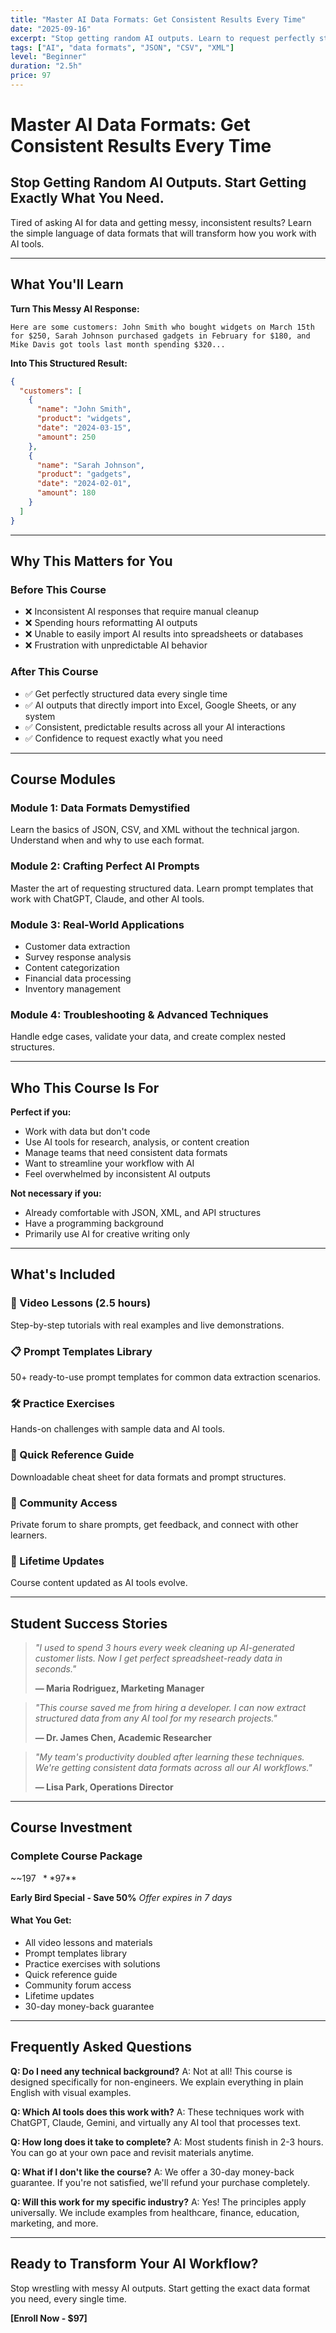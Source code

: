 ```yaml
---
title: "Master AI Data Formats: Get Consistent Results Every Time"
date: "2025-09-16"
excerpt: "Stop getting random AI outputs. Learn to request perfectly structured data every time."
tags: ["AI", "data formats", "JSON", "CSV", "XML"]
level: "Beginner"
duration: "2.5h"
price: 97
---
```


# Master AI Data Formats: Get Consistent Results Every Time

## Stop Getting Random AI Outputs. Start Getting Exactly What You Need.

Tired of asking AI for data and getting messy, inconsistent results? Learn the simple language of data formats that will transform how you work with AI tools.

---

## What You'll Learn

**Turn This Messy AI Response:**
```
Here are some customers: John Smith who bought widgets on March 15th for $250, Sarah Johnson purchased gadgets in February for $180, and Mike Davis got tools last month spending $320...
```

**Into This Structured Result:**
```json
{
  "customers": [
    {
      "name": "John Smith",
      "product": "widgets",
      "date": "2024-03-15",
      "amount": 250
    },
    {
      "name": "Sarah Johnson", 
      "product": "gadgets",
      "date": "2024-02-01",
      "amount": 180
    }
  ]
}
```

---

## Why This Matters for You

### Before This Course
- ❌ Inconsistent AI responses that require manual cleanup
- ❌ Spending hours reformatting AI outputs
- ❌ Unable to easily import AI results into spreadsheets or databases
- ❌ Frustration with unpredictable AI behavior

### After This Course
- ✅ Get perfectly structured data every single time
- ✅ AI outputs that directly import into Excel, Google Sheets, or any system
- ✅ Consistent, predictable results across all your AI interactions
- ✅ Confidence to request exactly what you need

---

## Course Modules

### Module 1: Data Formats Demystified
Learn the basics of JSON, CSV, and XML without the technical jargon. Understand when and why to use each format.

### Module 2: Crafting Perfect AI Prompts
Master the art of requesting structured data. Learn prompt templates that work with ChatGPT, Claude, and other AI tools.

### Module 3: Real-World Applications
- Customer data extraction
- Survey response analysis
- Content categorization
- Financial data processing
- Inventory management

### Module 4: Troubleshooting & Advanced Techniques
Handle edge cases, validate your data, and create complex nested structures.

---

## Who This Course Is For

**Perfect if you:**
- Work with data but don't code
- Use AI tools for research, analysis, or content creation
- Manage teams that need consistent data formats
- Want to streamline your workflow with AI
- Feel overwhelmed by inconsistent AI outputs

**Not necessary if you:**
- Already comfortable with JSON, XML, and API structures
- Have a programming background
- Primarily use AI for creative writing only

---

## What's Included

### 🎥 Video Lessons (2.5 hours)
Step-by-step tutorials with real examples and live demonstrations.

### 📋 Prompt Templates Library
50+ ready-to-use prompt templates for common data extraction scenarios.

### 🛠️ Practice Exercises
Hands-on challenges with sample data and AI tools.

### 📖 Quick Reference Guide
Downloadable cheat sheet for data formats and prompt structures.

### 💬 Community Access
Private forum to share prompts, get feedback, and connect with other learners.

### 🔄 Lifetime Updates
Course content updated as AI tools evolve.

---

## Student Success Stories

> *"I used to spend 3 hours every week cleaning up AI-generated customer lists. Now I get perfect spreadsheet-ready data in seconds."*
>
> **— Maria Rodriguez, Marketing Manager**

> *"This course saved me from hiring a developer. I can now extract structured data from any AI tool for my research projects."*
>
> **— Dr. James Chen, Academic Researcher**

> *"My team's productivity doubled after learning these techniques. We're getting consistent data formats across all our AI workflows."*
>
> **— Lisa Park, Operations Director**

---

## Course Investment

### **Complete Course Package**
~~$197~~ **$97**

**Early Bird Special - Save 50%**
*Offer expires in 7 days*

#### What You Get:
- All video lessons and materials
- Prompt templates library
- Practice exercises with solutions
- Quick reference guide
- Community forum access
- Lifetime updates
- 30-day money-back guarantee

---

## Frequently Asked Questions

**Q: Do I need any technical background?**
A: Not at all! This course is designed specifically for non-engineers. We explain everything in plain English with visual examples.

**Q: Which AI tools does this work with?**
A: These techniques work with ChatGPT, Claude, Gemini, and virtually any AI tool that processes text.

**Q: How long does it take to complete?**
A: Most students finish in 2-3 hours. You can go at your own pace and revisit materials anytime.

**Q: What if I don't like the course?**
A: We offer a 30-day money-back guarantee. If you're not satisfied, we'll refund your purchase completely.

**Q: Will this work for my specific industry?**
A: Yes! The principles apply universally. We include examples from healthcare, finance, education, marketing, and more.

---

## Ready to Transform Your AI Workflow?

Stop wrestling with messy AI outputs. Start getting the exact data format you need, every single time.

**[Enroll Now - $97]**


